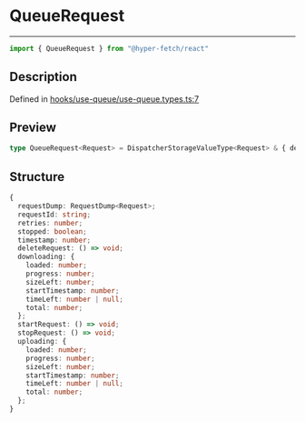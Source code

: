 

# QueueRequest

<div class="api-docs__separator" data-reactroot="">

---

</div><div class="api-docs__import" data-reactroot="">

```ts
import { QueueRequest } from "@hyper-fetch/react"
```

</div><div class="api-docs__section">

## Description

</div><div class="api-docs__description"><span class="api-docs__do-not-parse">



</span></div><p class="api-docs__definition">

Defined in [hooks/use-queue/use-queue.types.ts:7](https://github.com/BetterTyped/hyper-fetch/blob/3f01c37e/packages/react/src/hooks/use-queue/use-queue.types.ts#L7)

</p><div class="api-docs__section">

## Preview

</div><div class="api-docs__preview type single">

```ts
type QueueRequest<Request> = DispatcherStorageValueType<Request> & { deleteRequest: () => void; downloading?: ProgressType; startRequest: () => void; stopRequest: () => void; uploading?: ProgressType };
```

</div><div class="api-docs__section">

## Structure

</div><div class="api-docs__returns">

```ts
{
  requestDump: RequestDump<Request>;
  requestId: string;
  retries: number;
  stopped: boolean;
  timestamp: number;
  deleteRequest: () => void;
  downloading: {
    loaded: number;
    progress: number;
    sizeLeft: number;
    startTimestamp: number;
    timeLeft: number | null;
    total: number;
  };
  startRequest: () => void;
  stopRequest: () => void;
  uploading: {
    loaded: number;
    progress: number;
    sizeLeft: number;
    startTimestamp: number;
    timeLeft: number | null;
    total: number;
  };
}
```

</div>